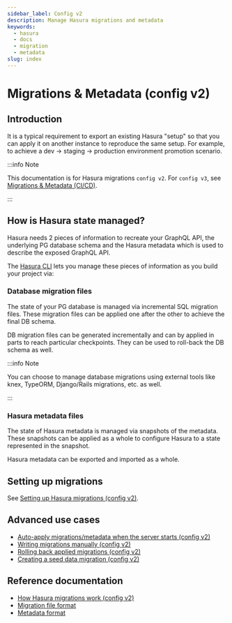 ```yaml
---
sidebar_label: Config v2
description: Manage Hasura migrations and metadata
keywords:
  - hasura
  - docs
  - migration
  - metadata
slug: index
---
```


# Migrations & Metadata (config v2)

## Introduction

It is a typical requirement to export an existing Hasura "setup" so that
you can apply it on another instance to reproduce the same setup. For
example, to achieve a dev -> staging -> production environment promotion
scenario.

:::info Note

This documentation is for Hasura migrations `config v2`.
For `config v3`, see [Migrations & Metadata (CI/CD)](/graphql/core/migrations/index.mdx).

:::

## How is Hasura state managed?

Hasura needs 2 pieces of information to recreate your GraphQL API, the
underlying PG database schema and the Hasura metadata which is used to
describe the exposed GraphQL API.

The [Hasura CLI](/graphql/core/hasura-cli/index.mdx) lets you manage these pieces of
information as you build your project via:

### Database migration files

The state of your PG database is managed via incremental SQL migration
files. These migration files can be applied one after the other to
achieve the final DB schema.

DB migration files can be generated incrementally and can by applied in
parts to reach particular checkpoints. They can be used to roll-back the
DB schema as well.

:::info Note

You can choose to manage database migrations using external tools like
knex, TypeORM, Django/Rails migrations, etc. as well.

:::

### Hasura metadata files

The state of Hasura metadata is managed via snapshots of the metadata.
These snapshots can be applied as a whole to configure Hasura to a state
represented in the snapshot.

Hasura metadata can be exported and imported as a whole.

## Setting up migrations

See [Setting up Hasura migrations (config v2)](/graphql/core/migrations/config-v2/migrations-setup.mdx).

## Advanced use cases

- [Auto-apply migrations/metadata when the server starts (config v2)](/graphql/core/migrations/config-v2/advanced/auto-apply-migrations.mdx)
- [Writing migrations manually (config v2)](/graphql/core/migrations/config-v2/advanced/writing-migrations-manually.mdx)
- [Rolling back applied migrations (config v2)](/graphql/core/migrations/config-v2/advanced/rolling-back-migrations.mdx)
- [Creating a seed data migration (config v2)](/graphql/core/migrations/config-v2/advanced/seed-data-migration.mdx)

## Reference documentation

- [How Hasura migrations work (config v2)](/graphql/core/migrations/config-v2/reference/how-it-works.mdx)
- [Migration file format](/graphql/core/migrations/config-v2/reference/migration-file-format.mdx)
- [Metadata format](/graphql/core/migrations/config-v2/reference/metadata-format.mdx)
